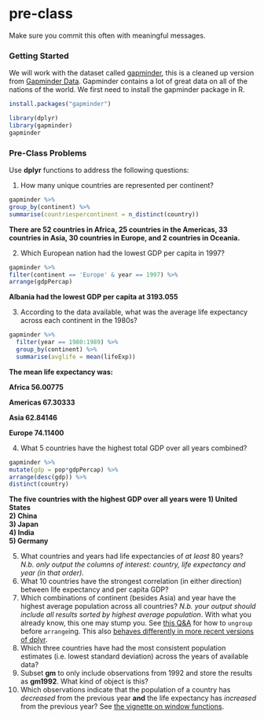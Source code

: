 # pre-class


Make sure you commit this often with meaningful messages. 


### Getting Started


We will work with the dataset called [gapminder](https://github.com/jennybc/gapminder), this is a cleaned up version from [Gapminder Data](http://www.gapminder.org/data/). Gapminder contains a lot of great data on all of the nations of the world. We first need to install the gapminder package in R. 

```r
install.packages("gapminder")
```



```r
library(dplyr)
library(gapminder)
gapminder
```



### Pre-Class Problems

Use **dplyr** functions to address the following questions:

1. How many unique countries are represented per continent?
```r
gapminder %>%
group_by(continent) %>%
summarise(countriespercontinent = n_distinct(country))
```
<b> There are 52 countries in Africa, 25 countries in the Americas, 33 countries in Asia, 30 countries in Europe, and 2 countries in Oceania. </b>

2. Which European nation had the lowest GDP per capita in 1997? 

```r
gapminder %>%
filter(continent == 'Europe' & year == 1997) %>%
arrange(gdpPercap)
```
<b>Albania had the lowest GDP per capita at 3193.055 </b>

3. According to the data available, what was the average life expectancy across each continent in the 1980s?

```r
gapminder %>%
  filter(year == 1980:1989) %>%
  group_by(continent) %>%
  summarise(avglife = mean(lifeExp))
```
<b> The mean life expectancy was:

Africa	56.00775

Americas	67.30333	

Asia	62.84146		

Europe	74.11400

</b>

4. What 5 countries have the highest total GDP over all years combined?

```r
gapminder %>%
mutate(gdp = pop*gdpPercap) %>%
arrange(desc(gdp)) %>% 
distinct(country) 
```

<b>The five countries with the highest GDP over all years were 
1) United States				
2) China				
3) Japan				
4) India				
5) Germany </b>

5. What countries and years had life expectancies of _at least_ 80 years? _N.b. only output the columns of interest: country, life expectancy and year (in that order)._
6. What 10 countries have the strongest correlation (in either direction) between life expectancy and per capita GDP?
7. Which combinations of continent (besides Asia) and year have the highest average population across all countries? _N.b. your output should include all results sorted by highest average population_. With what you already know, this one may stump you. See [this Q&A](http://stackoverflow.com/q/27207963/654296) for how to `ungroup` before `arrange`ing. This also [behaves differently in more recent versions of dplyr](https://github.com/hadley/dplyr/releases/tag/v0.5.0).
8. Which three countries have had the most consistent population estimates (i.e. lowest standard deviation) across the years of available data? 
9. Subset **gm** to only include observations from 1992 and store the results as **gm1992**. What kind of object is this?
10. Which observations indicate that the population of a country has *decreased* from the previous year **and** the life expectancy has *increased* from the previous year? See [the vignette on window functions](https://cran.r-project.org/web/packages/dplyr/vignettes/window-functions.html).
